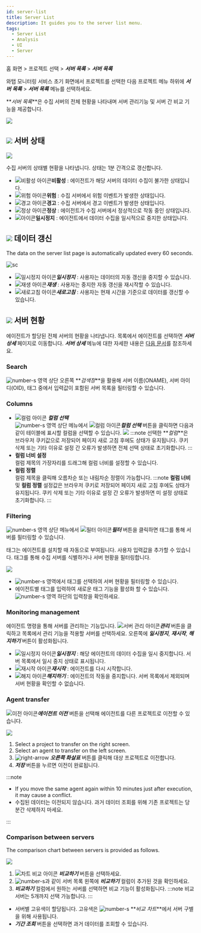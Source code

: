 ```yaml
---
id: server-list
title: Server List
description: It guides you to the server list menu.
tags:
  - Server List
  - Analysis
  - UI
  - Server
---
```


홈 화면 > 프로젝트 선택 > **_서버 목록_** > **_서버 목록_**

와탭 모니터링 서비스 초기 화면에서 프로젝트를 선택한 다음 프로젝트 메뉴 하위에 **_서버 목록_** > **_서버 목록_** 메뉴를 선택하세요. 

**_서버 목록_**은 수집 서버의 전체 현황을 나타내며 서버 관리기능 및 서버 간 비교 기능을 제공합니다.

![](/img/server-list.png)

## ![](/img/number-01.png) 서버 상태

![](https://img.whatap.io/media/images/Screenshot_2021-03-17_server_14861_-_Server_Monitoring24.png)

수집 서버의 상태별 현황을 나타냅니다. 상태는 1분 간격으로 갱신합니다.

-   ![비활성 아이콘](/img/ico-disable-agent.svg)**비활성** : 에이전트가 해당 서버의 데이터 수집이 불가한 상태입니다.
-   ![위험 아이콘](/img/ic-warning-critical.svg)**위험** : 수집 서버에서 위험 이벤트가 발생한 상태입니다.
-   ![경고 아이콘](/img/ic-warning-filled.svg)**경고** : 수집 서버에서 경고 이벤트가 발생한 상태입니다.
-   ![정상 아이콘](/img/ic-check-circle-filled.svg)**정상** : 에이전트가 수집 서버에서 정상적으로 작동 중인 상태입니다.
-   ![아이콘](/img/ic-s-pause.svg)**일시정지** : 에이전트에서 데이터 수집을 일시적으로 중지한 상태입니다.

## ![](/img/number-02.png) 데이터 갱신

The data on the server list page is automatically updated every 60 seconds.

<div style={{textAlign: 'center'}}>

![sc](/img/server-list-data-rn.png)

</div>

-   ![일시정지 아이콘](/img/ic-s-pause.svg)**_일시정지_** : 사용자는 데이터의 자동 갱신을 중지할 수 있습니다. 
-   ![재생 아이콘](/img/ic-play-grn.svg)**_재생_** : 사용자는 중지한 자동 갱신을 재시작할 수 있습니다.
-   ![새로고침 아이콘](/img/ic-refresh2.svg)**_새로고침_** : 사용자는 현재 시간을 기준으로 데이터를 갱신할 수 있습니다.

## ![](/img/number-03.png) 서버 현황

에이전트가 할당된 전체 서버의 현황을 나타냅니다. 목록에서 에이전트를 선택하면 **_서버 상세_** 페이지로 이동합니다. **_서버 상세_** 메뉴에 대한 자세한 내용은 [다음 문서](server-detail)를 참조하세요.

### Search

![number-s](/img/number-03.png) 영역 상단 오른쪽 **_검색창_**을 활용해 서버 이름(ONAME), 서버 아이디(OID), 태그 중에서 입력값이 포함된 서버 목록을 필터링할 수 있습니다.

### Columns

-   ![컬럼 아이콘](/img/ic-column.svg) **_컬럼 선택_**\
        ![number-s](/img/number-03.png) 영역 상단 메뉴에서 ![컬럼 아이콘](/img/ic-column.svg)**_컬럼 선택_**  버튼을 클릭하면 다음과 같이 테이블에 표시할 컬럼을 선택할 수 있습니다.
        ![](https://img.whatap.io/media/images/Screenshot_2021-03-17_server_14861_-_Server_Monitoring27.png)
    :::note
    선택한 **_컬럼_**은 브라우저 쿠키값으로 저장되어 페이지 새로 고침 후에도 상태가 유지됩니다. 쿠키 삭제 또는 기타 이유로 설정 간 오류가 발생하면 전체 선택 상태로 초기화합니다.
    :::
-   **컬럼 너비 설정**\
      컬럼 제목의 가장자리를 드래그해 컬럼 너비를 설정할 수 있습니다.
-   **컬럼 정렬**\
        컬럼 제목을 클릭해 오름차순 또는 내림차순 정렬이 가능합니다.
    :::note
    **컬럼 너비** 및 **컬럼 정렬** 설정값은 브라우저 쿠키로 저장되어 페이지 새로 고침 후에도 상태가 유지됩니다. 쿠키 삭제 또는 기타 이유로 설정 간 오류가 발생하면 미 설정 상태로 초기화합니다.
    :::

### Filtering

![number-s](/img/number-03.png) 영역 상단 메뉴에서 ![필터 아이콘](/img/ico-filter.svg)**_필터_** 버튼을 클릭하면 태그를 통해 서버를 필터링할 수 있습니다. 

태그는 에이전트를 설치할 때 자동으로 부여됩니다. 사용자 입력값을 추가할 수 있습니다. 태그를 통해 수집 서버를 식별하거나 서버 현황을 필터링합니다.

![](/img/server-list-filter.png)

-   ![number-s](/img/number-04.png) 영역에서 태그를 선택하여 서버 현황을 필터링할 수 있습니다. 
-   에이전트별 태그를 입력하여 새로운 태그 기능을 활성화 할 수 있습니다. ![number-s](/img/number-05.png) 영역 하단의 입력창을 확인하세요.

### Monitoring management

에이전트 명령을 통해 서버를 관리하는 기능입니다. ![서버 관리 아이콘](/img/ico-setting.svg)**_관리_** 버튼을 클릭하고 목록에서 관리 기능을 적용할 서버를 선택하세요. 오른쪽에 **_일시정지_**, **_재시작_**, **_해지하기_** 버튼이 활성화됩니다.

-   ![일시정지 아이콘](/img/ic-s-pause.svg)**_일시정지_** : 해당 에이전트의 데이터 수집을 일시 중지합니다. 서버 목록에서 일시 중지 상태로 표시됩니다.
-   ![재시작 아이콘](/img/ic-caret-right.svg)**_재시작_** : 에이전트를 다시 시작합니다.
-   ![해지 아이콘](/img/ic-delete-critical.svg)**_해지하기_** : 에이전트의 작동을 중지합니다. 서버 목록에서 제외되며 서버 현황을 확인할 수 없습니다.

### Agent transfer

![이전 아이콘](/img/ic-swap.svg)**_에이전트 이전_** 버튼을 선택해 에이전트를 다른 프로젝트로 이전할 수 있습니다.

![](https://img.whatap.io/media/images/Screenshot_2021-03-17_server_14861_-_Server_Monitoring34.png)

1.  Select a project to transfer on the right screen.
2.  Select an agent to transfer on the left screen.
3.  ![right-arrow](/img/right-arrow.svg) **_오른쪽 화살표_** 버튼를 클릭해 대상 프로젝트로 이전합니다.
4.  **_저장_** 버튼을 누르면 이전이 완료됩니다.

:::note

-   If you move the same agent again within 10 minutes just after execution, it may cause a conflict. 
-   수집된 데이터는 이전되지 않습니다. 과거 데이터 조회를 위해 기존 프로젝트는 당분간 삭제하지 마세요.

:::

### Comparison between servers

The comparison chart between servers is provided as follows. 

![](/img/server-list-compare.png)

1.  ![차트 비교 아이콘](/img/ic-multiline-chart2.svg) **_비교하기_** 버튼을 선택하세요.
2.  ![number-s](/img/number-06.png)과 같이 서버 목록 왼쪽에 **_비교하기_** 컬럼이 추가된 것을 확인하세요.
3.  **_비교하기_** 컬럼에서 원하는 서버를 선택하면 비교 기능이 활성화됩니다. 
    :::note
    비교 서버는 5개까지 선택 가능합니다.
    :::

-   서버별 고유색이 할당됩니다. 고유색은 ![number-s](/img/ic-number-07.svg) **_비교 차트_**에서 서버 구별을 위해 사용됩니다.
-   **_기간 조회_** 버튼을 선택하면 과거 데이터를 조회할 수 있습니다.
